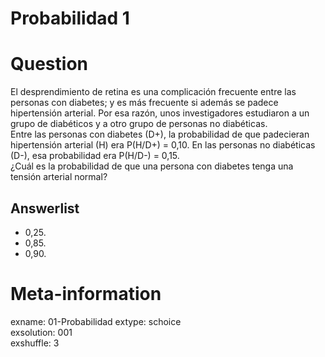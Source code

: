 # Probabilidad 1

Question
========

El desprendimiento de retina es una complicación frecuente entre las personas con diabetes; y es más frecuente si además se padece hipertensión arterial. Por esa razón, unos investigadores estudiaron a un grupo de diabéticos y a otro grupo de personas no diabéticas.  
Entre las personas con diabetes (D+), la probabilidad de que padecieran hipertensión arterial (H) era P(H/D+) = 0,10. En las personas no diabéticas (D-), esa probabilidad era P(H/D-) = 0,15.  
¿Cuál es la probabilidad de que una persona con diabetes tenga una tensión arterial normal?  

Answerlist
----------
*	0,25.  
*	0,85.  
*	0,90.  


Meta-information
================
exname: 01-Probabilidad
extype: schoice  
exsolution: 001  
exshuffle: 3  

